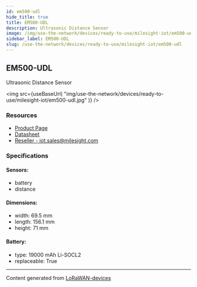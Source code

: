 ```yaml
---
id: em500-udl
hide_title: true
title: EM500-UDL
description: Ultrasonic Distance Sensor
image: /img/use-the-network/devices/ready-to-use/milesight-iot/em500-udl.jpg
sidebar_label: EM500-UDL
slug: /use-the-network/devices/ready-to-use/milesight-iot/em500-udl
---
```



## EM500-UDL

Ultrasonic Distance Sensor

<img
src={useBaseUrl(
"img/use-the-network/devices/ready-to-use/milesight-iot/em500-udl.jpg"
)}
/>

### Resources

- [Product Page](https://www.milesight-iot.com/lorawan/sensor/em500-udl/)
- [Datasheet](https://resource.milesight-iot.com/milesight/document/em500-udl-datasheet-en.pdf)
- [Reseller - iot.sales@milesight.com](https://www.milesight-iot.com/contact-us/)

### Specifications

#### Sensors:
- battery
- distance
#### Dimensions:
- width: 69.5 mm
- length: 156.1 mm
- height: 71 mm
#### Battery: 
- type: 19000 mAh Li-SOCL2
- replaceable: True



---
Content generated from [LoRaWAN-devices](https://github.com/TheThingsNetwork/lorawan-devices)
